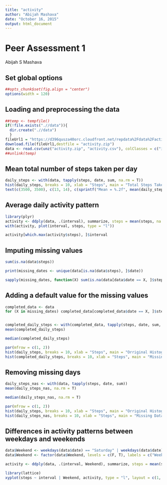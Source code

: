 ```yaml
---
title: "activity"
author: "Abijah Mashava"
date: "October 16, 2015"
output: html_document
---
```



# Peer Assessment 1
Abijah S Mashava

## Set global options

```r
##opts_chunk$set(fig.align = "center")
options(width = 120)
```

## Loading and preprocessing the data

```r

##temp <- tempfile()
if(!file.exists(".//data")){
  dir.create(".//data")
  }
fileUrl1 = "https://d396qusza40orc.cloudfront.net/repdata%2Fdata%2Factivity.zip"
download.file(fileUrl1,destfile = "activity.zip")
data <- read.csv(unz("activity.zip", "activity.csv"), colClasses = c("integer", "Date", "integer"))
##unlink(temp)

```

## Mean total number of steps taken per day

```r

daily_steps <- with(data, tapply(steps, date, sum, na.rm = T))
hist(daily_steps, breaks = 10, xlab = "Steps", main = "Total Steps Taken in a Day")
text(c(3500, 3500), c(13, 14), c(sprintf("Mean = %.2f", mean(daily_steps)), sprintf("Median = %.2f", median(daily_steps))))

```

## Average daily activity pattern

```r

library(plyr)
activity <- ddply(data, .(interval), summarize, steps = mean(steps, na.rm = T))
with(activity, plot(interval, steps, type = "l"))

activity[which.max(activity$steps), ]$interval

```

## Imputing missing values

```r

sum(is.na(data$steps))

print(missing_dates <- unique(data[is.na(data$steps), ]$date))

sapply(missing_dates, function(X) sum(is.na(data[data$date == X, ]$steps)))

```
## Adding a default value for the missing values
```r

completed_data <- data
for (X in missing_dates) completed_data[completed_data$date == X, ]$steps = activity$steps


completed_daily_steps <- with(completed_data, tapply(steps, date, sum, na.rm = T))
mean(completed_daily_steps)

median(completed_daily_steps)

par(mfrow = c(1, 2))
hist(daily_steps, breaks = 10, xlab = "Steps", main = "Orriginal Histogram", ylim = c(0, 25))
hist(completed_daily_steps, breaks = 10, xlab = "Steps", main = "Missing Data Filled In", ylim = c(0, 25))

```

## Removing missing days
```r

daily_steps_nas <- with(data, tapply(steps, date, sum))
mean(daily_steps_nas, na.rm = T)

median(daily_steps_nas, na.rm = T)

par(mfrow = c(1, 2))
hist(daily_steps, breaks = 10, xlab = "Steps", main = "Orriginal Histogram", ylim = c(0, 20))
hist(daily_steps_nas, breaks = 10, xlab = "Steps", main = "Missing Data Removed", ylim = c(0, 20))

```

## Differences in activity patterns between weekdays and weekends

```r

data$Weekend <- weekdays(data$date) == "Saturday" | weekdays(data$date) == "Sunday"
data$Weekend <- factor(data$Weekend, levels = c(F, T), labels = c("Weekday", "Weekend"))

activity <- ddply(data, .(interval, Weekend), summarize, steps = mean(steps, na.rm = T))

library(lattice)
xyplot(steps ~ interval | Weekend, activity, type = "l", layout = c(1, 2), ylab = "Number of Steps", xlab = "Interval", main = "Time Series for Weekend and Weekday Activity Patterns")

```

